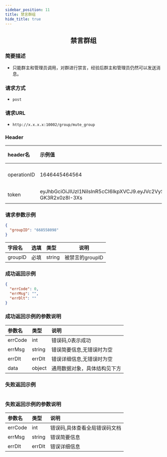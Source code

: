 ```yaml
---
sidebar_position: 11
title: 禁言群组
hide_title: true
---
```


<center>

## 禁言群组

</center>

### 简要描述
- 只能群主和管理员调用，对群进行禁言，经验后群主和管理员仍然可以发送消息。
### 请求方式
- `post` 
### 请求URL
- `http://x.x.x.x:10002/group/mute_group` 


### Header
|header名|示例值|选填|类型|说明|
|:----    |:-------    |:--- |---|------      |
|operationID|1646445464564|必填|string|operationID用于全局链路追踪|
|token|eyJhbGciOiJIUzI1NiIsInR5cCI6IkpXVCJ9.eyJVc2VySUQiOiJvcGVuSU02NTQzMjEiLCJQbGF0Zm9ybUlEIjowLCJleHAiOjE2OTY0OTE4NTAsIm5iZiI6MTY4ODcxNTU1MCwiaWF0IjoxNjg4NzE1ODUwfQ.Mfhg3OiRtJY48rZbKWecNeydnHWW-GK3R2x0z8I-3Xs|必填|string|管理员token|


### 请求参数示例


```json
{
  "groupID": "668558098"
}
```
|字段名|选填|类型|说明|
|:----    |:-------    |:--- |---|
|groupID|必填|string|被禁言的groupID|
### 成功返回示例


```json
{
  "errCode": 0,
  "errMsg": "",
  "errDlt": ""
}
```
### 成功返回示例的参数说明


|参数名|类型|说明|
|:----    |:-------    |:--- |
|errCode|int|错误码,0表示成功|
|errMsg|string|错误简要信息,无错误时为空|
|errDlt|errDlt|错误详细信息,无错误时为空|
|data|object|通用数据对象，具体结构见下方|
### 失败返回示例


```json

```
### 失败返回示例的参数说明


|参数名|类型|说明|
|:----    |:-------    |:--- |
|errCode|int|错误码,具体查看全局错误码文档|
|errMsg|string|错误简要信息|
|errDlt|errDlt|错误详细信息|
